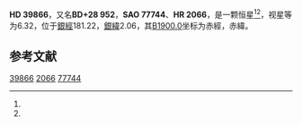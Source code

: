 {{Starbox begin
| name = HD 39866
}}
{{Starbox observe
| epoch = [[J2000.0|J2000.0]]
| constell = {{星座名待查}}<ref name=SIMBAD>{{cite web
 | url=http://simbad.u-strasbg.fr/simbad/sim-id?Ident=HR+2066
 | title=Pulsating variable Star
 | publisher=Centre de Données astronomiques de Strasbourg
 | work=SIMBAD
 | accessdate=2012-07-13
 | archive-date=2020-11-21
 | archive-url=https://web.archive.org/web/20201121084920/http://simbad.u-strasbg.fr/simbad/sim-id?Ident=HR+2066
 }}</ref><ref name=DATA>{{cite web
 | url=http://vizier.u-strasbg.fr/viz-bin/VizieR-5?-out.add=.&-source=5050&-corr=PK=HR&-out.max=9999&HR=2066
 | title=VizieR Detailed Page
 | accessdate=2012-07-13
 | archive-date=2020-11-21
 | archive-url=https://web.archive.org/web/20201121084924/http://vizier.u-strasbg.fr/viz-bin/VizieR-5?-out.add=.&-source=5050&-corr=PK%3DHR&-out.max=9999&HR=2066
 | dead-url=no
 }}</ref>
| 星官 = 
| ra = {{RA|5|56|33.8}}<ref name=SIMBAD /><ref name=DATA />
| dec = {{DEC|+28|56|32}}<ref name=SIMBAD /><ref name=DATA />
| appmag_v = 6.32<ref name=SIMBAD /><ref name=DATA />
}}
{{Starbox character
| class = A2II<ref name=SIMBAD /><ref name=DATA />
| b-v = 0.3<ref name=SIMBAD /><ref name=DATA />
| u-b = 0.26<ref name=SIMBAD /><ref name=DATA />
| r-i = <ref name=SIMBAD /><ref name=DATA />
| variable = 
}}
{{Starbox astrometry
| radial_v = 0.26
| prop_mo_ra = 19
| parallax = 
| p_error = 
}}
{{Starbox catalog
| names =BD+28 952，[[SAO星表|SAO]] 77744，[[HD星表|HD]] 39866，[[HR星表|HR]] 2066}}
{{Starbox reference |Simbad=HR+2066}}
{{Starbox end}}

'''HD 39866'''，又名'''BD+28 952'''，'''SAO 77744'''、'''HR 2066'''，是一颗恒星<ref name=SIMBAD /><ref name=DATA />，视星等为6.32，位于[[銀道座標系|銀經]]181.22，[[銀道座標系|銀緯]]2.06，其[[B1900.0|B1900.0]]坐标为赤經{{RA|5|50|12.6}}，赤緯{{DEC|+28|2.06|35}}。

== 参考文献 ==
{{reflist}}

{{star-stub}}

[[Category:HD和HDE天體|39866]]
[[Category:HR天體|2066]]
[[Category:SAO天體|77744]]